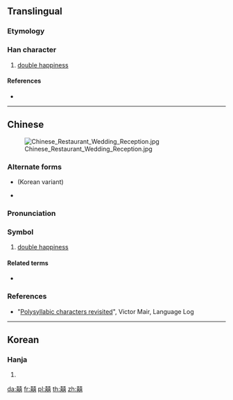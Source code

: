 {{also|𡅕}}
==Translingual==

===Etymology===
{{Han compound|喜|喜|t2=happiness|ls=ic}}

===Han character===
{{commonsrad|30|18}}
{{Han char|rn=30|rad=口|as=21|sn=24|four=44661|canj=GRGRR|ids=⿰喜喜 <small>(GTJ)</small>}}

# [[double happiness]]

{{Commonscat|Shuang xi}}

====References====
* {{Han ref|kx=0216.051|dj=0438.240|hdz=10707.061|uh=56CD|ud=22221}}

----

==Chinese==
{{zh-forms}}
{{wikipedia|lang=zh}}
{{wikipedia|Double Happiness (calligraphy)|Double happiness}}
[[File:Chinese Restaurant Wedding Reception.jpg|thumb]]

===Alternate forms===
* {{zh-l|𡅕}} (Korean variant)
* {{zh-l|𡄝}}

===Pronunciation===
{{zh-pron
|m=xǐ,shuāngxǐ
|c=hei2
|cat=symbols
}}

===Symbol===
{{head|zh|symbol}}

# [[double happiness]]

====Related terms====
* {{zh-l|雙喜}}

===References===
* "[http://languagelog.ldc.upenn.edu/nll/?p=19548 Polysyllabic characters revisited]", Victor Mair, Language Log

----

==Korean==

===Hanja===
{{ko-hanja|hangeul=희|rv=hui|mr=hŭi}}

# {{defn|lang=ko|sort=口18}}

[[da:囍]]
[[fr:囍]]
[[pl:囍]]
[[th:囍]]
[[zh:囍]]